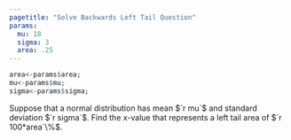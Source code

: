 ```yaml
---
pagetitle: "Solve Backwards Left Tail Question"
params:
  mu: 18 
  sigma: 3 
  area: .25
---
```


```r
area<-params$area; 
mu<-params$mu; 
sigma<-params$sigma; 
```

Suppose that a normal distribution has mean $`r mu`$ and standard deviation $`r sigma`$. Find the x-value that represents a left tail area of $`r 100*area`\%$.
